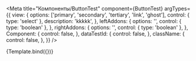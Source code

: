 


<Meta
    title="Компоненты/ButtonTest"
    component={ButtonTest}
    argTypes={{
        view: {
            options: ['primary', 'secondary', 'tertiary', 'link', 'ghost'],
            control: { type: 'select' },
            description: 'kkkkk',
        },
        leftAddons: {
            options: '<StarMIcon />',
            control: { type: 'boolean' },
        },
        rightAddons: {
            options: '<StarMIcon />',
            control: { type: 'boolean' },
        },
        Component: {
            control: false,
        },
        dataTestId: {
            control: false,
        },
        className: {
            control: false,
        },
    }}
/>


<Story name="Primary" defaultCanvas>
    {Template.bind({})}
</Story>

<ArgsTable story="Primary" />

<Description />